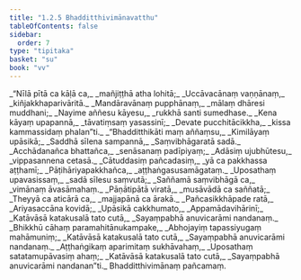 ```yaml
---
title: "1.2.5 Bhadditthivimānavatthu"
tableOfContents: false
sidebar:
  order: 7
type: "tipitaka"
basket: "su"
book: "vv"
---
```



<DynamicBreadcrumb />

<Division number="206" book="vv" bookNo="19" page="26">

<Paragraph number="231" type="verses" book="vv">
_“Nīlā pītā ca kāḷā ca,_  
_mañjiṭṭhā atha lohitā;_  
_Uccāvacānaṃ vaṇṇānaṃ,_  
_kiñjakkhaparivāritā._  

</Paragraph>

</Division>
<Division number="207" book="vv" bookNo="19" page="26">

<Paragraph number="232" type="verses" book="vv">
_Mandāravānaṃ pupphānaṃ,_  
_mālaṃ dhāresi muddhani;_  
_Nayime aññesu kāyesu,_  
_rukkhā santi sumedhase._  

</Paragraph>

</Division>
<Division number="208" book="vv" bookNo="19" page="27">

<Paragraph number="233" type="verses" book="vv">
_Kena kāyaṃ upapannā,_  
_tāvatiṃsaṃ yasassinī;_  
_Devate pucchitācikkha,_  
_kissa kammassidaṃ phalan”ti._  

</Paragraph>

</Division>
<Division number="209" book="vv" bookNo="19" page="27">

<Paragraph number="234" type="verses" book="vv">
_“Bhadditthikāti maṃ aññaṃsu,_  
_Kimilāyaṃ upāsikā;_  
_Saddhā sīlena sampannā,_  
_Saṃvibhāgaratā sadā._  

</Paragraph>

</Division>
<Division number="210" book="vv" bookNo="19" page="27">

<Paragraph number="235" type="verses" book="vv">
_Acchādanañca bhattañca,_  
_senāsanaṃ padīpiyaṃ;_  
_Adāsiṃ ujubhūtesu,_  
_vippasannena cetasā._  

</Paragraph>

</Division>
<Division number="211" book="vv" bookNo="19" page="27">

<Paragraph number="236" type="verses" book="vv">
_Cātuddasiṃ pañcadasiṃ,_  
_yā ca pakkhassa aṭṭhamī;_  
_Pāṭihāriyapakkhañca,_  
_aṭṭhaṅgasusamāgataṃ._  

</Paragraph>

</Division>
<Division number="212" book="vv" bookNo="19" page="27">

<Paragraph number="237" type="verses" book="vv">
_Uposathaṃ upavasissaṃ,_  
_sadā sīlesu saṃvutā;_  
_Saññamā saṃvibhāgā ca,_  
_vimānaṃ āvasāmahaṃ._  

</Paragraph>

</Division>
<Division number="213" book="vv" bookNo="19" page="27">

<Paragraph number="238" type="verses" book="vv">
_Pāṇātipātā viratā,_  
_musāvādā ca saññatā;_  
_Theyyā ca aticārā ca,_  
_majjapānā ca ārakā._  

</Paragraph>

</Division>
<Division number="214" book="vv" bookNo="19" page="27">

<Paragraph number="239" type="verses" book="vv">
_Pañcasikkhāpade ratā,_  
_Ariyasaccāna kovidā;_  
_Upāsikā cakkhumato,_  
_Appamādavihārinī;_  
_Katāvāsā katakusalā tato cutā,_  
_Sayaṃpabhā anuvicarāmi nandanaṃ._  

</Paragraph>

</Division>
<Division number="215" book="vv" bookNo="19" page="27">

<Paragraph number="240" type="verses" book="vv">
_Bhikkhū cāhaṃ paramahitānukampake,_  
_Abhojayiṃ tapassiyugaṃ mahāmuniṃ;_  
_Katāvāsā katakusalā tato cutā,_  
_Sayaṃpabhā anuvicarāmi nandanaṃ._  

</Paragraph>

</Division>
<Division number="216" book="vv" bookNo="19" page="27">

<Paragraph number="241" type="verses" book="vv">
_Aṭṭhaṅgikaṃ aparimitaṃ sukhāvahaṃ,_  
_Uposathaṃ satatamupāvasiṃ ahaṃ;_  
_Katāvāsā katakusalā tato cutā,_  
_Sayaṃpabhā anuvicarāmi nandanan”ti._  


</Paragraph>
</Division>

<Paragraph number="242" type="center" book="vv">
Bhadditthivimānaṃ pañcamaṃ.
</Paragraph>